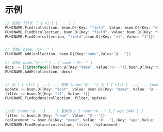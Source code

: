 # 示例

```go copy
// 查找{ fild: [ { v1:1 } ... ] }
FUNCNAME.Find(collection, bson.D{{Key: "field", Value: bson.D{{Key: "v1", Value: "1"}}}})
FUNCNAME.FindM(collection, bson.D{{Key: "field", Value: bson.D{{Key: "v1", Value: "1"}}}})
FUNCNAME.FindOne(collection, "field",bson.D{{Key: "v1", Value: "1"}}) 


// 添加{ name: "@···" }
FUNCNAME.Add(collection, bson.D{{Key:"name",Value:"@···"}}

// 添加{ name:"@···" } , { name :"#···" }
docs := []interface{}{bson.D{{Key:"name", Value:"@···"}},bson.D{{Key:"name", Value:"#···"}}}
FUNCNAME.AddM(collection, docs)


// 对 [ { v1:1 } ...] ... 更新 {name:"@···"} 为 [ { v1:1 } ...] ... {name:"@···"}
update := bson.D{{Key: "$set", Value: bson.D{{Key: "name", Value: "@···"}}}}
filter := bson.D{{Key: "v1", Value: 1}}
FUNCNAME.FindUpdate(collection, filter, update)


//对[ {name:"@···"} ... ] 替换为 [ { name:"#···" },{ age:1649 } ]
filter := bson.D{{Key: "name", Value: "@···"}}
replacement := bson.D{{Key: "name", Value: "#···"},{Key: "age",Value: 1649}}
FUNCNAME.FindReplace(collection, filter, replacement)
```
